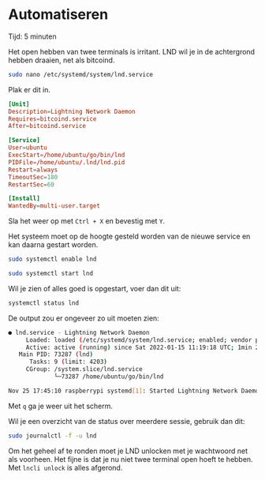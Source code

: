 
# Automatiseren

<Callout emoji="&#x2139;">
	Tijd: 5 minuten
</Callout>

Het open hebben van twee terminals is irritant. LND wil je in de achtergrond hebben draaien, net als bitcoind.

```bash
sudo nano /etc/systemd/system/lnd.service
```

Plak er dit in.

```toml
[Unit]
Description=Lightning Network Daemon
Requires=bitcoind.service
After=bitcoind.service

[Service]
User=ubuntu
ExecStart=/home/ubuntu/go/bin/lnd
PIDFile=/home/ubuntu/.lnd/lnd.pid
Restart=always
TimeoutSec=180
RestartSec=60

[Install]
WantedBy=multi-user.target
```

Sla het weer op met `Ctrl + X` en bevestig met `Y`.

Het systeem moet op de hoogte gesteld worden van de nieuwe service en kan daarna gestart worden.

```bash
sudo systemctl enable lnd
```

```bash
sudo systemctl start lnd
```

Wil je zien of alles goed is opgestart, voer dan dit uit:

```bash
systemctl status lnd
```

De output zou er ongeveer zo uit moeten zien:

```bash
● lnd.service - Lightning Network Daemon
     Loaded: loaded (/etc/systemd/system/lnd.service; enabled; vendor preset: enabled)
     Active: active (running) since Sat 2022-01-15 11:19:18 UTC; 1min 24s ago
   Main PID: 73287 (lnd)
      Tasks: 9 (limit: 4203)
     CGroup: /system.slice/lnd.service
             └─73287 /home/ubuntu/go/bin/lnd

Nov 25 17:45:10 raspberrypi systemd[1]: Started Lightning Network Daemon.
```

Met `q` ga je weer uit het scherm.

Wil je een overzicht van de status over meerdere sessie, gebruik dan dit:

```bash
sudo journalctl -f -u lnd
```

Om het geheel af te ronden moet je LND unlocken met je wachtwoord net als voorheen. Het fijne is dat je nu niet twee terminal open hoeft te hebben. Met `lncli unlock` is alles afgerond.

